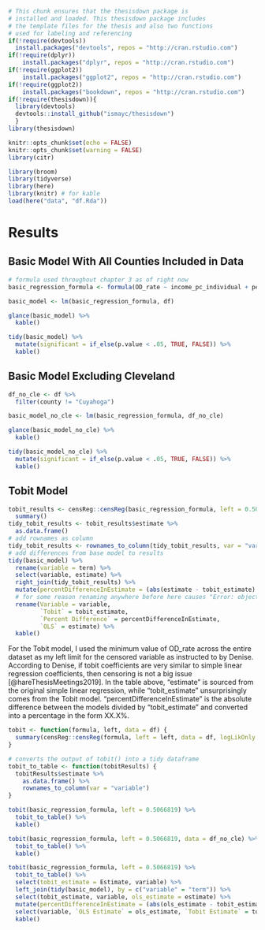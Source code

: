 ```r
# This chunk ensures that the thesisdown package is
# installed and loaded. This thesisdown package includes
# the template files for the thesis and also two functions
# used for labeling and referencing
if(!require(devtools))
  install.packages("devtools", repos = "http://cran.rstudio.com")
if(!require(dplyr))
    install.packages("dplyr", repos = "http://cran.rstudio.com")
if(!require(ggplot2))
    install.packages("ggplot2", repos = "http://cran.rstudio.com")
if(!require(ggplot2))
    install.packages("bookdown", repos = "http://cran.rstudio.com")
if(!require(thesisdown)){
  library(devtools)
  devtools::install_github("ismayc/thesisdown")
  }
library(thesisdown)
```

```r
knitr::opts_chunk$set(echo = FALSE)
knitr::opts_chunk$set(warning = FALSE)
library(citr)
```

```r
library(broom)
library(tidyverse)
library(here)
library(knitr) # for kable
load(here("data", "df.Rda"))
```

# Results

## Basic Model With All Counties Included in Data
```r
# formula used throughout chapter 3 as of right now
basic_regression_formula <- formula(OD_rate ~ income_pc_individual + percent_black + education_b_percent_highschool_or_less + education_b_percent_college_or_more + disability_percent_5to17_male + disability_percent_18to34_male + disability_percent_35to64_male + disability_percent_65to74_male + disability_percent_5to17_female + disability_percent_18to34_female + disability_percent_35to64_female + disability_percent_65to74_female)

basic_model <- lm(basic_regression_formula, df)

glance(basic_model) %>%
  kable()

tidy(basic_model) %>%
  mutate(significant = if_else(p.value < .05, TRUE, FALSE)) %>%
  kable()
```

## Basic Model Excluding Cleveland

```r
df_no_cle <- df %>%
  filter(county != "Cuyahoga")

basic_model_no_cle <- lm(basic_regression_formula, df_no_cle)

glance(basic_model_no_cle) %>%
  kable()

tidy(basic_model_no_cle) %>%
  mutate(significant = if_else(p.value < .05, TRUE, FALSE)) %>%
  kable()
```

## Tobit Model

```r

tobit_results <- censReg::censReg(basic_regression_formula, left = 0.5066819, data = df, logLikOnly = FALSE) %>%
  summary()
tidy_tobit_results <- tobit_results$estimate %>%
  as.data.frame()
# add rownames as column
tidy_tobit_results <- rownames_to_column(tidy_tobit_results, var = "variable")
# add differences from base model to results
tidy(basic_model) %>%
  rename(variable = term) %>%
  select(variable, estimate) %>%
  right_join(tidy_tobit_results) %>%
  mutate(percentDifferenceInEstimate = (abs(estimate - tobit_estimate) / abs(tobit_estimate) * 100)) %>%
  # for some reason renaming anywhere before here causes "Error: object 'estimate' not found"
  rename(Variable = variable,
         `Tobit` = tobit_estimate,
         `Percent Difference` = percentDifferenceInEstimate,
         `OLS` = estimate) %>%
  kable()
```

For the Tobit model, I used the minimum value of OD_rate across the entire dataset as my left limit for the censored variable as instructed to by Denise. According to Denise, if tobit coefficients are very similar to simple linear regression coefficients, then censoring is not a big issue [@hareThesisMeetings2019]. In the table above, "estimate" is sourced from the original simple linear regression, while "tobit_estimate" unsurprisingly comes from the Tobit model. "percentDifferenceInEstimate" is the absolute difference between the models divided by "tobit_estimate" and converted into a percentage in the form XX.X%.

```r
tobit <- function(formula, left, data = df) {
  summary(censReg::censReg(formula, left = left, data = df, logLikOnly = FALSE))
}

# converts the output of tobit() into a tidy dataframe
tobit_to_table <- function(tobitResults) {
  tobitResults$estimate %>%
    as.data.frame() %>%
    rownames_to_column(var = "variable")
}

tobit(basic_regression_formula, left = 0.5066819) %>%
  tobit_to_table() %>%
  kable()

tobit(basic_regression_formula, left = 0.5066819, data = df_no_cle) %>%
  tobit_to_table() %>%
  kable()

tobit(basic_regression_formula, left = 0.5066819) %>%
  tobit_to_table() %>%
  select(tobit_estimate = Estimate, variable) %>%
  left_join(tidy(basic_model), by = c("variable" = "term")) %>%
  select(tobit_estimate, variable, ols_estimate = estimate) %>%
  mutate(percentDifferenceInEstimate = (abs(ols_estimate - tobit_estimate) / abs(tobit_estimate) * 100)) %>%
  select(variable, `OLS Estimate` = ols_estimate, `Tobit Estimate` = tobit_estimate, `Percent Difference Between Estimates` = percentDifferenceInEstimate) %>%
  kable()
```
